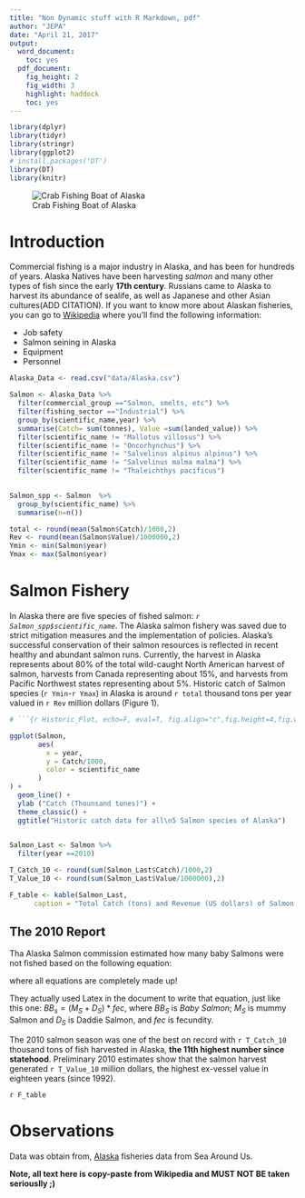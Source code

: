 ```yaml
---
title: "Non Dynamic stuff with R Markdown, pdf"
author: "JEPA"
date: "April 21, 2017"
output:
  word_document:
    toc: yes
  pdf_document:
    fig_height: 2
    fig_width: 3
    highlight: haddock
    toc: yes
---
```


``` r
library(dplyr)
library(tidyr)
library(stringr)
library(ggplot2)
# install.packages('DT')
library(DT)
library(knitr)

```

![Crab Fishing Boat of Alaska](img/Crab_fishing_boat.png)

\clearpage

# Introduction

Commercial fishing is a major industry in Alaska, and has been for hundreds of years. Alaska Natives have been harvesting *salmon* and many other types of fish since the early **17th century**. Russians came to Alaska to harvest its abundance of sealife, as well as Japanese and other Asian cultures(ADD CITATION). If you want to know more about Alaskan fisheries, you can go to [Wikipedia](https://en.wikipedia.org/wiki/Commercial_fishing_in_Alaska) where you'll find the following information:

- Job safety
- Salmon seining in Alaska
- Equipment
- Personnel




```r

Alaska_Data <- read.csv("data/Alaska.csv")

Salmon <- Alaska_Data %>% 
  filter(commercial_group =="Salmon, smelts, etc") %>% 
  filter(fishing_sector =="Industrial") %>% 
  group_by(scientific_name,year) %>% 
  summarise(Catch= sum(tonnes), Value =sum(landed_value)) %>% 
  filter(scientific_name != "Mallotus villosus") %>% 
  filter(scientific_name != "Oncorhynchus") %>% 
  filter(scientific_name != "Salvelinus alpinus alpinus") %>% 
  filter(scientific_name != "Salvelinus malma malma") %>% 
  filter(scientific_name != "Thaleichthys pacificus")

  
Salmon_spp <- Salmon  %>% 
  group_by(scientific_name) %>% 
  summarise(n=n())

total <- round(mean(Salmon$Catch)/1000,2)
Rev <- round(mean(Salmon$Value)/1000000,2)
Ymin <- min(Salmon$year)
Ymax <- max(Salmon$year)

```

# Salmon Fishery
In Alaska there are five species of fished salmon: *`r Salmon_spp$scientific_name`*. The Alaska salmon fishery was saved due to strict mitigation measures and the implementation of policies. Alaska's successful conservation of their salmon resources is reflected in recent healthy and abundant salmon runs. Currently, the harvest in Alaska represents about 80% of the total wild-caught North American harvest of salmon, harvests from Canada representing about 15%, and harvests from Pacific Northwest states representing about 5%. Historic catch of Salmon species (`r Ymin`-`r Ymax`) in Alaska is around `r total` thousand tons per year valued in `r Rev` million dollars (Figure 1).


```r

# ```{r Historic_Plot, echo=F, eval=T, fig.align="c",fig.height=4,fig.width=7}

ggplot(Salmon,
       aes(
         x = year,
         y = Catch/1000,
         color = scientific_name
       )
) + 
  geom_line() +
  ylab ("Catch (Thounsand tones)") +
  theme_classic() +
  ggtitle("Historic catch data for all\n5 Salmon species of Alaska")
  
```


```r

Salmon_Last <- Salmon %>% 
  filter(year ==2010)

T_Catch_10 <- round(sum(Salmon_Last$Catch)/1000,2)
T_Value_10 <- round(sum(Salmon_Last$Value/1000000),2)

F_table <- kable(Salmon_Last,
      caption = "Total Catch (tons) and Revenue (US dollars) of Salmon Species in Alaska (2010")

```

## The 2010 Report
Tha Alaska Salmon commission estimated how many baby Salmons were not fished based on the following equation:

\begin{center}
$Z = \frac{\bar{x} - \mu_0}{\sigma / \sqrt{n}}$
\end{center}

where all equations are completely made up! 

They actually used Latex in the document to write that equation, just like this one: $BB_s=(M_S+D_S)*fec$, where $BB_S$ is *Baby Salmon*; $M_S$ is mummy Salmon and $D_S$ is Daddie Salmon, and *fec* is fecundity.

The 2010 salmon season was one of the best on record with `r T_Catch_10` thousand tons of fish harvested in Alaska, **the 11th highest number since statehood**. Preliminary 2010 estimates show that the salmon harvest generated `r T_Value_10` million dollars, the highest ex-vessel value in eighteen years (since 1992).

`r F_table`

# Observations

Data was obtain from, [Alaska](http://www.seaaroundus.org/?gclid=Cj0KEQjw8tbHBRC6rLS024qYjtEBEiQA7wIDeUk0hWAQ_MkdhsIBczR7jaN3qC4ndTuExVUNThk0g2kaArm88P8HAQ) fisheries data from Sea Around Us.


**Note, all text here is copy-paste from Wikipedia and MUST NOT BE taken seriouslly ;)**

